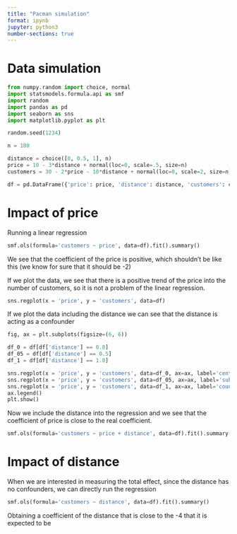 ```yaml
---
title: "Pacman simulation"
format: ipynb
jupyter: python3
number-sections: true
---
```


# Data simulation

```python
from numpy.random import choice, normal
import statsmodels.formula.api as smf
import random
import pandas as pd
import seaborn as sns
import matplotlib.pyplot as plt

random.seed(1234)

n = 100

distance = choice([0, 0.5, 1], n)
price = 10 - 3*distance + normal(loc=0, scale=.5, size=n)
customers = 30 - 2*price - 10*distance + normal(loc=0, scale=2, size=n)

df = pd.DataFrame({'price': price, 'distance': distance, 'customers': customers})
```

# Impact of price

Running a linear regression
```python
smf.ols(formula='customers ~ price', data=df).fit().summary()
```
We see that the coefficient of the price is positive, which shouldn't be like this (we know for sure that it should be -2)

If we plot the data, we see that there is a positive trend of the price into the number of customers, so it is not a problem of the linear regression.
```python
sns.regplot(x = 'price', y = 'customers', data=df)
```

If we plot the data including the distance we can see that the distance is acting as a confounder

```python
fig, ax = plt.subplots(figsize=(6, 6))

df_0 = df[df['distance'] == 0.0]
df_05 = df[df['distance'] == 0.5]
df_1 = df[df['distance'] == 1.0]

sns.regplot(x = 'price', y = 'customers', data=df_0, ax=ax, label='center')
sns.regplot(x = 'price', y = 'customers', data=df_05, ax=ax, label='suburbs')
sns.regplot(x = 'price', y = 'customers', data=df_1, ax=ax, label='countryside')
ax.legend()
plt.show()
```

Now we include the distance into the regression and we see that the coefficient of price is close to the real coefficient.

```python
smf.ols(formula='customers ~ price + distance', data=df).fit().summary()
```

# Impact of distance

When we are interested in measuring the total effect, since the distance has no confounders, we can directly run the regression

```python
smf.ols(formula='customers ~ distance', data=df).fit().summary()
```

Obtaining a coefficient of the distance that is close to the -4 that it is expected to be